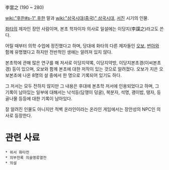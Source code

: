 李當之
(190 ~ 280)

[[wiki:"후한#s-1" 후한]] 말과 [[wiki:"삼국시대(중국)" 삼국시대]], [[서진]] 시기의 인물.

[[화타]]의 제자인 장안 사람이며, 본초 학자이자 의사로 일설에는 이당지(李讜之)라고도 쓴다.

어릴 때부터 의학 수업에 정진했다고 하며, 당대에 화타의 다른 제자들인 [[오보]], [[번아]]와 함께 유명했다고 하지만 전반적인 생애는 알려져 있지 않다. 

본초학에 관해 많은 연구를 해 저서로 이당지약록, 이당지약방, 이당지본초경(이씨본초경) 등이 있으며, 오보와 함께 본초에 대한 저작이 있는 것으로 알려졌다. 오보가 지은 오보본초에 나온 8명의 설 중에서 한 명으로 기록되어 있기도 하다.

그 저서는 모두 전하지 않지만 그 내용은 후대에 본초학 저서에 인용되었다고 하며, 그 기록이 남아있는 일부에 대해서는 낙석등(담쟁이 덩굴), 복분자, 석명, 괭이밥, 탱자, 등골나물 등등에 대한 기록이 남아있다.

잘 알려진 인물도 아니지만 적벽 온라인이라는 온라인 게임에서는 장안성의 NPC인 의사로 등장한다.

= 관련 사료 =
 * 위서 화타전
 * 의부전록 의술명류열전
 * 의설
